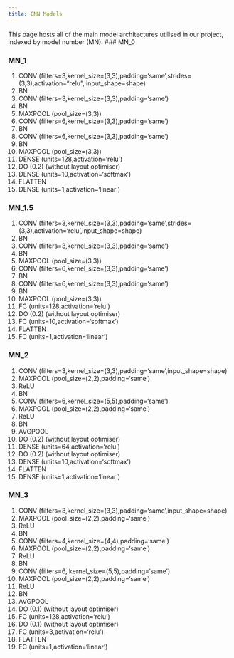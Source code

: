 ```yaml
---
title: CNN Models
---
```


This page hosts all of the main model architectures utilised in our project, indexed by model number (MN).
### MN_0



### MN_1

1. CONV (filters=3,kernel_size=(3,3),padding='same',strides=(3,3),activation="relu", input_shape=shape)
2. BN
3. CONV (filters=3,kernel_size=(3,3),padding='same')
4. BN
5. MAXPOOL (pool_size=(3,3))
6. CONV (filters=6,kernel_size=(3,3),padding='same')
7. BN
8. CONV (filters=6,kernel_size=(3,3),padding='same')
9. BN
10. MAXPOOL (pool_size=(3,3))
11. DENSE (units=128,activation='relu')
12. DO (0.2) (without layout optimiser)
13. DENSE (units=10,activation='softmax')
14. FLATTEN
15. DENSE (units=1,activation='linear')

### MN_1.5

1. CONV (filters=3,kernel_size=(3,3),padding='same',strides=(3,3),activation='relu',input_shape=shape)
2. BN
3. CONV (filters=3,kernel_size=(3,3),padding='same')
4. BN
5. MAXPOOL (pool_size=(3,3))
6. CONV (filters=6,kernel_size=(3,3),padding='same')
7. BN
8. CONV (filters=6,kernel_size=(3,3),padding='same')
9. BN
10. MAXPOOL (pool_size=(3,3))
11. FC (units=128,activation='relu')
12. DO (0.2) (without layout optimiser)
13. FC (units=10,activation='softmax')
14. FLATTEN
15. FC (units=1,activation='linear')

### MN_2

1. CONV (filters=3,kernel_size=(3,3),padding='same',input_shape=shape)
2. MAXPOOL (pool_size=(2,2),padding='same')
3. ReLU
4. BN
5. CONV (filters=6,kernel_size=(5,5),padding='same')
6. MAXPOOL (pool_size=(2,2),padding='same')
7. ReLU
8. BN
9. AVGPOOL
10. DO (0.2) (without layout optimiser)
11. DENSE (units=64,activation='relu')
12. DO (0.2) (without layout optimiser)
13. DENSE (units=10,activation='softmax')
14. FLATTEN
15. DENSE (units=1,activation='linear')

### MN_3

1. CONV (filters=3,kernel_size=(3,3),padding='same',input_shape=shape)
2. MAXPOOL (pool_size=(2,2),padding='same')
3. ReLU
4. BN
5. CONV (filters=4,kernel_size=(4,4),padding='same')
6. MAXPOOL (pool_size=(2,2),padding='same')
7. ReLU
8. BN
9. CONV (filters=6, kernel_size=(5,5),padding='same')
10. MAXPOOL (pool_size=(2,2),padding='same')
11. ReLU
12. BN
13. AVGPOOL
14. DO (0.1) (without layout optimiser)
15. FC (units=128,activation='relu')
16. DO (0.1) (without layout optimiser)
17. FC (units=3,activation='relu')
18. FLATTEN
19. FC (units=1,activation='linear')
